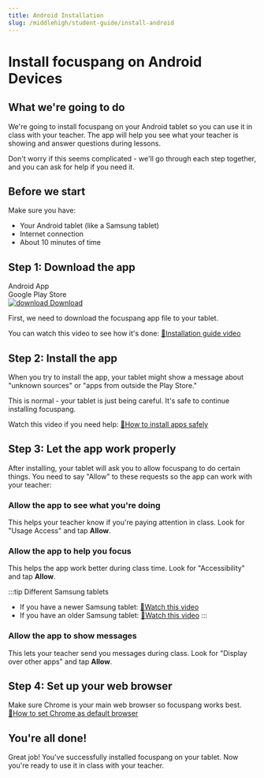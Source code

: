```yaml
---
title: Android Installation
slug: /middlehigh/student-guide/install-android
---
```


# Install focuspang on Android Devices

## What we're going to do

We're going to install focuspang on your Android tablet so you can use it in class with your teacher.
The app will help you see what your teacher is showing and answer questions during lessons.

Don't worry if this seems complicated - we'll go through each step together, and you can ask for help if you need it.

## Before we start

Make sure you have:

- Your Android tablet (like a Samsung tablet)
- Internet connection
- About 10 minutes of time

## Step 1: Download the app

<div class="fp-download-container fp-download-blue">
  <div>
    <div class="fp-download-title">Android App</div>
    <div class="fp-download-desc">Google Play Store</div>
  </div>
  <a
    class="fp-download-button"
    href="https://play.google.com/store/apps/details?id=com.focuspang.student"
  >
    <img
      class="fp-download-icon"
      src="/img/download-white-icon.svg"
      alt="download"
    />
    Download
  </a>
</div>

First, we need to download the focuspang app file to your tablet.

You can watch this video to see how it's done: [🔗Installation guide video](https://www.youtube.com/watch?v=XBcpvCpa3nk)

## Step 2: Install the app

When you try to install the app, your tablet might show a message about "unknown sources" or "apps from outside the Play Store."

This is normal - your tablet is just being careful. It's safe to continue installing focuspang.

Watch this video if you need help: [🔗How to install apps safely](https://www.youtube.com/watch?v=YyateW8uqIg)

## Step 3: Let the app work properly

After installing, your tablet will ask you to allow focuspang to do certain things. You need to say "Allow" to these requests so the app can work with your teacher:

### Allow the app to see what you're doing

This helps your teacher know if you're paying attention in class.
Look for "Usage Access" and tap **Allow**.

### Allow the app to help you focus

This helps the app work better during class time.
Look for "Accessibility" and tap **Allow**.

:::tip Different Samsung tablets

- If you have a newer Samsung tablet: [🔗Watch this video](https://www.youtube.com/watch?v=mmQBRfcNyAQ)
- If you have an older Samsung tablet: [🔗Watch this video](https://www.youtube.com/watch?v=XBcpvCpa3nk&t=163s)
  :::

### Allow the app to show messages

This lets your teacher send you messages during class.
Look for "Display over other apps" and tap **Allow**.

## Step 4: Set up your web browser

Make sure Chrome is your main web browser so focuspang works best.
[🔗How to set Chrome as default browser](https://support.google.com/chrome/answer/95417?hl=ko&co=GENIE.Platform%3DAndroid&oco=1)

## You're all done!

Great job! You've successfully installed focuspang on your tablet.
Now you're ready to use it in class with your teacher.
